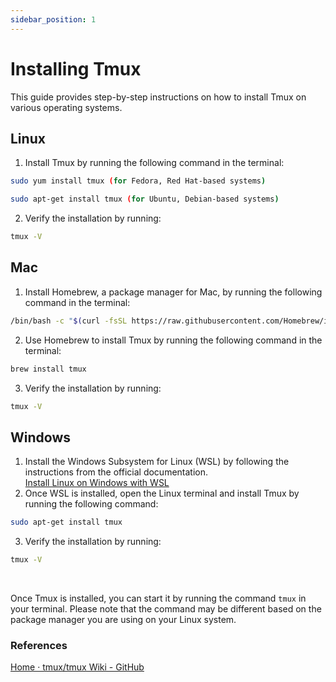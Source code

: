 ```yaml
---
sidebar_position: 1
---
```


# Installing Tmux
This guide provides step-by-step instructions on how to install Tmux on various operating systems.
## Linux
1. Install Tmux by running the following command in the terminal:
```sh
sudo yum install tmux (for Fedora, Red Hat-based systems)
```
```sh
sudo apt-get install tmux (for Ubuntu, Debian-based systems)
```
2. Verify the installation by running: 
```sh
tmux -V
```
## Mac
1. Install Homebrew, a package manager for Mac, by running the following command in the terminal:
```sh
/bin/bash -c "$(curl -fsSL https://raw.githubusercontent.com/Homebrew/install/HEAD/install.sh)"
```
2. Use Homebrew to install Tmux by running the following command in the terminal:
```sh
brew install tmux
```
3. Verify the installation by running: 
```sh
tmux -V
```
## Windows
1. Install the Windows Subsystem for Linux (WSL) by following the instructions from the official documentation.<br/> 
[Install Linux on Windows with WSL](https://learn.microsoft.com/en-us/windows/wsl/install)
2. Once WSL is installed, open the Linux terminal and install Tmux by running the following command:
```sh
sudo apt-get install tmux
```
3. Verify the installation by running:
```sh
tmux -V
```
<br/>

Once Tmux is installed, you can start it by running the command `tmux` in your terminal.
Please note that the command may be different based on the package manager you are using on your Linux system.

### References

[Home · tmux/tmux Wiki - GitHub](https://github.com/tmux/tmux/wiki)
